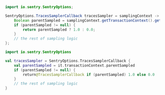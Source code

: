 ```java {tabTitle: Java}
import io.sentry.SentryOptions;

SentryOptions.TracesSamplerCallback tracesSampler = samplingContext -> {
    Boolean parentSampled = samplingContext.getTransactionContext().getParentSampled();
    if (parentSampled != null) {
        return parentSampled ? 1.0 : 0.0;
    }
    // the rest of sampling logic
};
```

```kotlin {tabTitle: Kotlin}
import io.sentry.SentryOptions

val tracesSampler = SentryOptions.TracesSamplerCallback {
    val parentSampled = it.transactionContext.parentSampled
    if (parentSampled != null) {
        return@TracesSamplerCallback if (parentSampled) 1.0 else 0.0
    }
    // the rest of sampling logic
}
```
